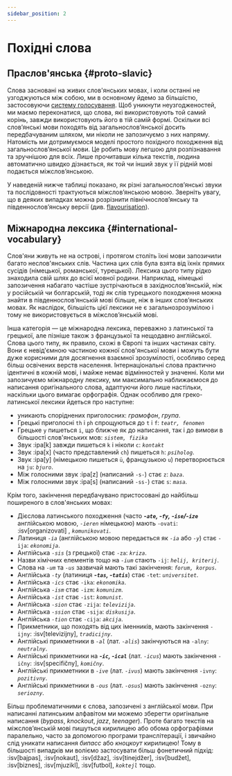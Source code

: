 ```yaml
---
sidebar_position: 2
---
```



# Похідні слова

## Праслов'янська \{#proto-slavic}

Слова засновані на живих слов'янських мовах, і коли останні не узгоджуються між собою, ми в основному йдемо за більшістю, застосовуючи [систему голосування][1]. Щоб уникнути неузгодженостей, ми маємо переконатися, що слова, які використовують той самий корінь, завжди використовують його в тій самій формі. Оскільки всі слов’янські мови походять від загальнослов’янської досить передбачуваним шляхом, ми ніколи не запозичуємо з них напряму. Натомість ми дотримуємося моделі простого похідного походження від загальнослов’янської мови. Це робить мову легшою для розпізнавання та зручнішою для всіх. Лише прочитавши кілька текстів, людина автоматично швидко дізнається, як той чи інший звук у її рідній мові подається міжслов’янською.

У наведеній нижче таблиці показано, як різні загальнослов’янські звуки та послідовності трактуються міжслов’янською мовою. Зверніть увагу, що в деяких випадках можна розрізнити північнослов’янську та південнослов’янську версії (див. [flavourisation][2]).

<Souns />

## Міжнародна лексика \{#international-vocabulary}

Слов'яни живуть не на острові, і протягом століть їхні мови запозичили багато неслов'янських слів. Частина цих слів була взята від їхніх прямих сусідів (німецької, романської, турецької). Лексика цього типу рідко знаходила свій шлях до всієї мовної родини. Наприклад, німецькі запозичення набагато частіше зустрічаються в західнослов’янській, ніж у російській чи болгарській, тоді як слів турецького походження можна знайти в південнослов’янській мові більше, ніж в інших слов’янських мовах. Як наслідок, більшість цієї лексики не є загальнозрозумілою і тому не використовується в міжслов’янській мові.

Інша категорія — це міжнародна лексика, переважно з латинської та грецької, але пізніше також з французької та нещодавно англійської. Слова цього типу, як правило, схожі в Європі та інших частинах світу. Вони є невід'ємною частиною кожної слов'янської мови і можуть бути дуже корисними для досягнення взаємної зрозумілості, особливо серед більш освічених верств населення. Інтернаціональні слова практично ідентичні в кожній мові, і майже немає відмінностей у значенні. Коли ми запозичуємо міжнародну лексику, ми максимально наближаємося до написання оригінального слова, адаптуючи його лише настільки, наскільки цього вимагає орфографія. Однак особливо для греко-латинської лексики йдеться про наступне:

- уникають споріднених приголосних: _грамофон_, _група_.
- Грецькі приголосні `th` і `ph` спрощуються до `t` і `f`: _`teatr, fenomen`_
- Грецьке `y` пишеться `i`, що ближче як до написання, так і до вимови в більшості слов'янських мов: _`sistem, fizika`_
- Звук :ipa[k] завжди пишеться `k` і ніколи `c`: _`kontakt`_
- Звук :ipa[x] (часто представлений `ch`) пишеться `h`: _`psiholog`_.
- Звук :ipa[y] (німецькою пишеться `ü`, французькою `u`) перетворюється на `ju`: _`bjuro`_.
- Між голосними звук :ipa[z] (написаний `-s-`) стає `z`: _`baza`_.
- Між голосними звук :ipa[s] (написаний `-ss-`) стає `s`: _`masa`_.

Крім того, закінчення передбачувано пристосовані до найбільш поширеного в слов'янських мовах:

- Дієслова латинського походження (часто _**-`ate`, -`fy`, -`ise`/-`ize`**_ англійською мовою, _`-ieren`_ німецькою) мають `-ovati`: :isv[organizovati] , _`komunikovati`_.
- Латиниця _`-ia`_ (англійською мовою передається як _`-ia`_ або _`-y`_) стає `-ija`: _`ekonomija`_.
- Англійська _`-sis`_ (з грецької) стає `-za`: _`kriza`_.
- Назви хімічних елементів тощо на _`-ium`_ стають `-ij`: _`helij, kriterij`_.
- Слова на _`-um`_ та _`-us`_ зазвичай мають такі закінчення: _`forum, korpus`_.
- Англійська _`-ty`_ (латиниця _**-`tas`, -`tatis`**_) стає `-tet`: _`universitet`_.
- Англійська _`-ics`_ стає `-ika`: _`ekonomika`_.
- Англійська _`-ism`_ стає `-izm`: _`komunizm`_.
- Англійська _`-ist`_ стає `-ist`: _`komunist`_.
- Англійська _`-sion`_ стає `-zija`: _`televizija`_.
- Англійська _`-ssion`_ стає `-sija`: _`diskusija`_.
- Англійська _`-tion`_ стає `-cija`: _`akcija`_.
- Прикметники, що походять від цих іменників, мають закінчення `-ijny`: :isv[televizijny], _`tradicijny`_.
- Англійські прикметники в _`-al`_ (лат. _`-alis`_) закінчуються на `-alny`: _`neutralny`_.
- Англійські прикметники на _**-`ic`, -`ical`**_ (лат. _`-icus`_) мають закінчення `-ičny`: :isv[specifičny], _`komičny`_.
- Англійські прикметники в _`-ive`_ (лат. _`-ivus`_) мають закінчення `-ivny`: _`pozitivny`_.
- Англійські прикметники в _`-ous`_ (лат. _`-osus`_) мають закінчення `-ozny`: _`seriozny`_.

Більш проблематичними є слова, запозичені з англійської мови. При написанні латинським алфавітом ми можемо зберегти оригінальне написання (_bypass_, _knockout_, _jazz_, _teenager_). Проте багато текстів на міжслов’янській мові пишуться кирилицею або обома орфографіями паралельно, часто за допомогою програми транслітерації, і звичайно слід уникати написання _бипасс_ або _кноцкоут_ кирилицею! Тому в більшості випадків ми воліємо застосувати більш фонетичний підхід: :isv[bajpas], :isv[nokaut], :isv[džaz], :isv[tinejdžer], :isv[budžet], :isv[biznes], :isv[mjuzikl], :isv[futbol],  _`koktejl`_ тощо.

[1]: ../introduction/design-criteria.mdx#vocabulary

[2]: flavourisation.mdx

